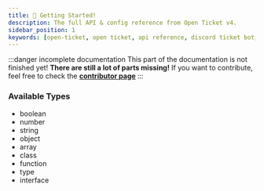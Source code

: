 ```yaml
---
title: 🏁 Getting Started!
description: The full API & config reference from Open Ticket v4.
sidebar_position: 1
keywords: [open-ticket, open ticket, api reference, discord ticket bot, reference, config, api, plugins]
---
```

<head>
    <link rel="apple-touch-icon" href="/img/logo_vertical.png"/>
</head>

:::danger incomplete documentation
This part of the documentation is not finished yet! **There are still a lot of parts missing!**
If you want to contribute, feel free to check the **[contributor page](/contributing)**
:::

### Available Types
- <M color="red">boolean</M>
- <M color="green">number</M>
- <M color="blue">string</M>
- <M color="cyan">object</M>
- <M color="pink">array</M>
- <M color="purple">class</M>
- <M color="orange">function</M>
- <M color="brown">type</M>
- <M color="gray">interface</M>